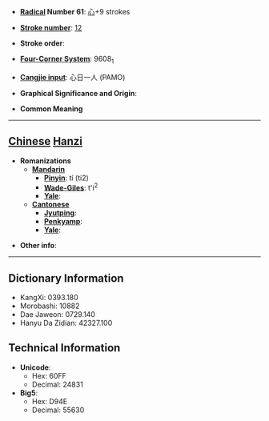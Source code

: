 * '''[[Wiktionary:Chinese radical index| Radical]] Number 61''': [[Wiktionary:Chinese radical index 心|心]]+9 strokes

* '''[[Wiktionary:Chinese total strokes index|Stroke number]]''': [[Wiktionary:Chinese total strokes index 12|12]]

* '''Stroke order''': 

* '''[[Wiktionary:Chinese four corner index|Four-Corner System]]''': 9608<sub>1</sub>

* '''[[Wiktionary:Chinese Cangjie index|Cangjie input]]''': 心日一人 (PAMO)

* '''Graphical Significance and Origin''': 

* '''Common Meaning'''

----

== [[Chinese]] [[Hanzi]] ==

* '''Romanizations'''
** '''[[Mandarin]]'''
*** '''[[Pinyin]]''': tí (ti2)
*** '''[[Wade-Giles]]''': t'i<sup>2</sup>
*** '''[[Yale]]''': 
** '''[[Cantonese]]'''
*** '''[[Jyutping]]''':
*** '''[[Penkyamp]]''': 
*** '''[[Yale]]''': 

* '''Other info''': 

----

== Dictionary Information ==

* KangXi: 0393.180
* Morobashi: 10882
* Dae Jaweon: 0729.140
* Hanyu Da Zidian: 42327.100

== Technical Information ==

* '''Unicode''':
** Hex: 60FF
** Decimal: 24831
* '''Big5''':
** Hex: D94E
** Decimal: 55630